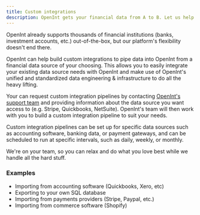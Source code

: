 ```yaml
---
title: Custom integrations
description: OpenInt gets your financial data from A to B. Let us help you do that even faster.
---
```


OpenInt already supports thousands of financial institutions (banks, investment
accounts, etc.) out-of-the-box, but our platform's flexibility doesn't end there.

OpenInt can help build custom integrations to pipe data into OpenInt
from a financial data source of your choosing.
This allows you to easily integrate your existing data source needs with OpenInt and
make use of OpenInt's unified and standardized data engineering & infrastructure
to do all the heavy lifting.

Your can request custom integration pipelines by contacting [OpenInt's support
team](mailto:support@openint.dev) and providing information about the data source you
want access to (e.g. Stripe, Quickbooks, NetSuite). OpenInt's team will then work
with you to build a custom integration pipeline to suit your needs.

Custom integration pipelines can be set up for specific data sources such as
accounting software, banking data, or payment gateways, and can be scheduled to
run at specific intervals, such as daily, weekly, or monthly.

We're on your team, so you can relax and do what you love best while we handle all the
hard stuff.

### Examples

- Importing from accounting software (Quickbooks, Xero, etc)
- Exporting to your own SQL database
- Importing from payments providers (Stripe, Paypal, etc.)
- Importing from commerce software (Shopify)
